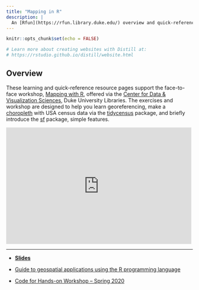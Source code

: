 ```yaml
---
title: "Mapping in R"
description: |
  An [Rfun](https://rfun.library.duke.edu/) overview and quick-reference guide to mapping in R.
---
```


```r
knitr::opts_chunk$set(echo = FALSE)

# Learn more about creating websites with Distill at:
# https://rstudio.github.io/distill/website.html

```

## Overview

These learning and quick-reference resource pages support the face-to-face workshop, [Mapping with R](https://rfun.library.duke.edu/portfolio/mapping_workshop/), offered via the [Center for Data & Visualization Sciences](https://library.duke.edu/data/), Duke University Libraries. The exercises and workshop are designed to help you learn georeferencing, make a  [choropleth](https://en.wikipedia.org/wiki/Choropleth_map) with USA census data via the [tidycensus](https://walkerke.github.io/tidycensus/) package, and briefly introduce the [sf](http://r-spatial.github.io/sf/) package, simple features. 

<iframe height="315" width="500" src="https://warpwire.duke.edu/w/JZ8EAA/" frameborder="0" scrolling="0" allow="autoplay; encrypted-media; fullscreen;  picture-in-picture;" allowfullscreen></iframe>


***

- [**Slides**](/slides/)

- [Guide to geospatial applications using the R programming language](https://guides.library.duke.edu/r-geospatial)

- [Code for Hands-on Workshop -- Spring 2020](https://github.com/engine143/map-spring2020)

